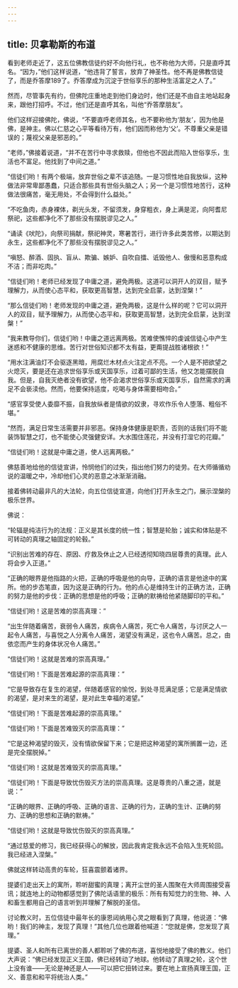 ```yaml
---
---
---
```

title: 贝拿勒斯的布道
---




看到老师走近了，这五位佛教信徒约好不向他行礼，也不称他为大师，只是直呼其名。“因为，”他们这样说道，“他违背了誓言，放弃了神圣性。他不再是佛教信徒了，而是乔答摩189了。乔答摩成为沉淀于世俗享乐的那种生活富足之人了。”

然而，尽管事先有约，但佛陀庄重地走到他们身边时，他们还是不由自主地站起身来，跟他打招呼。不过，他们还是直呼其名，叫他“乔答摩朋友”。

他们这样迎接佛陀，佛说，“不要直呼老师其名，也不要称他为‘朋友’，因为他是佛，是神主。佛以仁慈之心平等看待万有，他们因而称他为‘父’。不尊重父亲是错误的；蔑视父亲是邪恶的。”

“老师，”佛接着说道，“并不在苦行中寻求救赎，但他也不因此而陷入世俗享乐，生活也不富足。他找到了中间之道。”

“信徒们哟！有两个极端，放弃世俗之辈不该追随。一是习惯性地自我放纵，这种做法非常卑鄙愚蠢，只适合那些具有世俗头脑之人；另一个是习惯性地苦行，这种做法很痛苦，毫无用处，不会得到什么益处。”

“不吃鱼肉，赤身裸体，剃光头发，不留须发，身穿粗衣，身上满是泥，向阿耆尼祭祀，这些都净化不了那些没有摆脱谬见之人。”

“诵读《吠陀》，向祭司捐献，祭祀神灵，寒暑苦行，进行许多此类苦修，以期达到永生，这些都净化不了那些没有摆脱谬见之人。”

“嗔怒、醉酒、固执、盲从、欺骗、嫉妒、自吹自擂、诋毁他人、傲慢和恶意构成不洁；而非吃肉。”

“信徒们哟！老师已经发现了中庸之道，避免两极。这道可以洞开人的双目，赋予理解力，从而使心态平和，获取更高智慧，达到完全启蒙，达到涅槃！”

“那么信徒们哟！老师发现的中庸之道，避免两极，这是什么样的呢？它可以洞开人的双目，赋予理解力，从而使心态平和，获取更高智慧，达到完全启蒙，达到涅槃！”

“我来教导你们，信徒们哟！中庸之道远离两极。苦难使憔悴的虔诚信徒心中产生迷惑和不健康的思维。苦行对世俗知识都不太有益，更甭提战胜诸根欲！”

“用水注满油灯不会驱逐黑暗，用腐烂木材点火注定点不亮。一个人是不把欲望之火熄灭，要是还在追求世俗享乐或天国享乐，过着可鄙的生活，他又怎能摆脱自我。但是，自我灭绝者没有欲望，他不会渴求世俗享乐或天国享乐，自然需求的满足不会亵渎他。然而，他要保持适度，吃喝与身体需要相吻合。”

“感官享受使人委靡不振，自我放纵者是情欲的奴隶，寻欢作乐令人堕落、粗俗不堪。”

“然而，满足日常生活需要并非邪恶。保持身体健康是职责，否则的话我们将不能装饰智慧之灯，也不能使心灵强健安详。大水围住莲花，并没有打湿它的花瓣。”

“信徒们哟！这就是中庸之道，使人远离两极。”

佛慈善地给他的信徒宣讲，怜悯他们的过失，指出他们努力的徒劳。在大师循循劝说的温暖之中，冷却他们心灵的恶意之冰渐渐消融。

接着佛转动最非凡的大法轮，向五位信徒宣道，向他们打开永生之门，展示涅槃的极乐世界。

佛说：

“轮辐是纯洁行为的法规：正义是其长度的统一性；智慧是轮胎；诚实和体贴是不可转动的真理之轴固定的轮毂。”

“识别出苦难的存在、原因、疗救及休止之人已经透彻知晓四层尊贵的真理。此人将会步入正道。”

“正确的眼界是他指路的火把，正确的呼吸是他的向导，正确的语言是他途中的寓所。他的步态笔直，因为这是正确的行为。他的点心是维持生计的正确方法，正确的努力是他的步伐：正确的思想是他的呼吸；正确的默祷给他紧随脚印的平和。”

“信徒们哟！这是苦难的崇高真理：”

“出生伴随着痛苦，衰弱令人痛苦，疾病令人痛苦，死亡令人痛苦，与讨厌之人一起令人痛苦，与喜悦之人分离令人痛苦，渴望没有满足，这也令人痛苦。总之，由依恋而产生的身体状况令人痛苦。”

“信徒们哟！这就是苦难的崇高真理。”

“信徒们哟！下面是苦难起源的崇高真理：”

“它是导致存在复生的渴望，伴随着感官的愉悦，到处寻觅满足感；它是满足情欲的渴望，是对来生的渴望，是对此生幸福的渴望。”

“信徒们哟！下面是苦难起源的崇高真理。”

“信徒们哟！下面是苦难毁灭的崇高真理：”

“它是这种渴望的毁灭，没有情欲保留下来；它是把这种渴望的寓所搁置一边，还是完全摆脱掉。”

“信徒们哟！这就是苦难毁灭的崇高真理。”

“信徒们哟！下面是导致忧伤毁灭方法的崇高真理。这是尊贵的八重之道，就是说：”

“正确的眼界、正确的呼吸、正确的语言、正确的行为，正确的生计、正确的努力、正确的思想和正确的默祷。”

“信徒们哟！这就是导致忧伤毁灭的崇高真理。”

“通过慈爱的修习，我已经获得心的解放，因此我肯定我永远不会陷入生死轮回。我已经进入涅槃。”

佛就这样转动高贵的车轮，狂喜震颤着诸界。

提婆们走出天上的寓所，聆听甜蜜的真理；离开尘世的圣人围聚在大师周围接受喜讯；就连地上的动物都感觉到了佛陀话语里的极乐：所有有知觉力的生物、神、人和畜生都用自己的语言听到并理解了解脱的圣信。

讨论教义时，五位信徒中最年长的康恩闼纳用心灵之眼看到了真理，他说道：“佛哟！我们的神主，发现了真理！”其他几位也跟着他喊道：“您就是佛，您发现了真理。”

提婆、圣人和所有已离世的善人都聆听了佛的布道，喜悦地接受了佛的教义。他们大声说：“佛已经发现正义王国，佛已经转动了地球。他转动了真理之轮，这个世上没有谁——无论是神还是人——可以把它扭转过来。要在地上宣扬真理王国，正义、善意和和平将统治人类。”